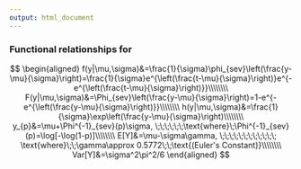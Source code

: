 ---
output: html_document
---

### Functional relationships for <script type='math/tex'>Y \sim SEV(\mu,\sigma),\;\;Y\in(-\infty,\infty)</script>

$$
\begin{aligned}
f(y|\mu,\sigma)&=\frac{1}{\sigma}\phi_{sev}\left(\frac{y-\mu}{\sigma}\right)=\frac{1}{\sigma}e^{\left(\frac{t-\mu}{\sigma}\right)}e^{-e^{\left(\frac{t-\mu}{\sigma}\right)}}\\\\\\\\
F(y|\mu,\sigma)&=\Phi_{sev}\left(\frac{y-\mu}{\sigma}\right)=1-e^{-e^{\left(\frac{y-\mu}{\sigma}\right)}}\\\\\\\\
h(y|\mu,\sigma)&=\frac{1}{\sigma}\exp\left(\frac{y-\mu}{\sigma}\right)\\\\\\\\
y_{p}&=\mu+\Phi^{-1}_{sev}(p)\sigma, \;\;\;\;\;\;\text{where}\;\Phi^{-1}_{sev}(p)=\log[-\log(1-p)]\\\\\\\\
E[Y]&=\mu-\sigma\gamma, \;\;\;\;\;\;\;\;\;\;\;\; \text{where}\;\;\gamma\approx 0.5772\;\;\text{(Euler's Constant)}\\\\\\\\
Var[Y]&=\sigma^2\pi^2/6
\end{aligned}
$$
